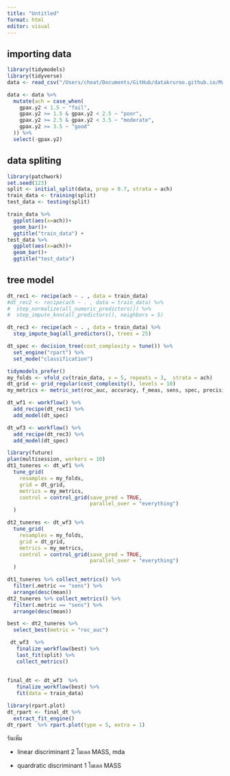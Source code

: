 ```yaml
---
title: "Untitled"
format: html
editor: visual
---
```


## importing data

```r
library(tidymodels)
library(tidyverse)
data <- read_csv("/Users/choat/Documents/GitHub/datakruroo.github.io/MachineLearning/week05/student_data_missing.csv")

data <- data %>% 
  mutate(ach = case_when(
    gpax.y2 < 1.5 ~ "fail",
    gpax.y2 >= 1.5 & gpax.y2 < 2.5 ~ "poor",
    gpax.y2 >= 2.5 & gpax.y2 < 3.5 ~ "moderate",
    gpax.y2 >= 3.5 ~ "good"
  )) %>% 
  select(-gpax.y2)
```

## data spliting

```r
library(patchwork)
set.seed(123)
split <- initial_split(data, prop = 0.7, strata = ach)
train_data <- training(split)
test_data <- testing(split)

train_data %>% 
  ggplot(aes(x=ach))+
  geom_bar()+
  ggtitle("train_data") +
test_data %>% 
  ggplot(aes(x=ach))+
  geom_bar()+
  ggtitle("test_data")
```


## tree model

```r
dt_rec1 <- recipe(ach ~ . , data = train_data)
#dt_rec2 <- recipe(ach ~ . , data = train_data) %>% 
#  step_normalize(all_numeric_predictors()) %>% 
#  step_impute_knn(all_predictors(), neighbors = 5)

dt_rec3 <- recipe(ach ~ . , data = train_data) %>% 
  step_impute_bag(all_predictors(), trees = 25)
```


```r
dt_spec <- decision_tree(cost_complexity = tune()) %>% 
  set_engine("rpart") %>% 
  set_mode("classification")
```



```r
tidymodels_prefer()
my_folds <- vfold_cv(train_data, v = 5, repeats = 3,  strata = ach)
dt_grid <- grid_regular(cost_complexity(), levels = 10) 
my_metrics <- metric_set(roc_auc, accuracy, f_meas, sens, spec, precision)

dt_wf1 <- workflow() %>% 
  add_recipe(dt_rec1) %>% 
  add_model(dt_spec)

dt_wf3 <- workflow() %>%
  add_recipe(dt_rec3) %>% 
  add_model(dt_spec)
```


```r
library(future)
plan(multisession, workers = 10)
dt1_tuneres <- dt_wf1 %>% 
  tune_grid(
    resamples = my_folds,
    grid = dt_grid,
    metrics = my_metrics,
    control = control_grid(save_pred = TRUE, 
                           parallel_over = "everything")
  )

dt2_tuneres <- dt_wf3 %>% 
  tune_grid(
    resamples = my_folds,
    grid = dt_grid,
    metrics = my_metrics,
    control = control_grid(save_pred = TRUE, 
                           parallel_over = "everything")
  )
```



```r
dt1_tuneres %>% collect_metrics() %>% 
  filter(.metric == "sens") %>% 
  arrange(desc(mean))
dt2_tuneres %>% collect_metrics() %>% 
  filter(.metric == "sens") %>% 
  arrange(desc(mean))

```



```r
best <- dt2_tuneres %>% 
  select_best(metric = "roc_auc")

 dt_wf3  %>% 
   finalize_workflow(best) %>% 
   last_fit(split) %>% 
   collect_metrics()
 
 
final_dt <- dt_wf3  %>% 
   finalize_workflow(best) %>% 
   fit(data = train_data)

library(rpart.plot)
dt_rpart <- final_dt %>% 
  extract_fit_engine()
dt_rpart  %>% rpart.plot(type = 5, extra = 1)
```





รันเพิ่ม

- linear discriminant 2 โมเดล MASS, mda

- quardratic discriminant 1 โมเดล MASS























